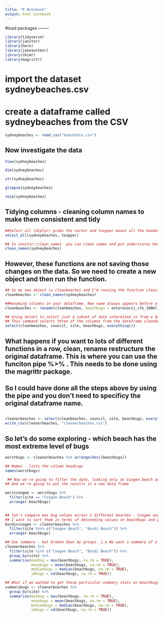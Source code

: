 ```yaml
---
title: "R Notebook"
output: html_notebook
---
```

#load packages -------- 


```r
library(tidyverse)
library(janitor)
library(here)
library(janeaustenr)
library(skimr)
library(magrittr)
```

# import the dataset sydneybeaches.csv
# create a dataframe called sydneybeaches from the CSV

```r
sydneybeaches <- read_csv("beachdata.csv")
```


## Now investigate the data
```r
View(sydneybeaches)
```

```r
dim(sydneybeaches)
```
```r
str(sydneybeaches)
```



```r
glimpse(sydneybeaches)
```
```r
skim(sydneybeaches)
```

## Tidying columns - cleaning column names to make them consistent and tidy

```r
##Select all (diplyr) grabs the vector and toupper moves all the headers of columns to upper case
select_all(sydneybeaches, toupper)
```

```r
## In Janitor::clean_names  you can clean names and put underscores between names in headers and make them all lower case.
clean_names(sydneybeaches)
```
## However, these functions are not saving those changes on the data. So we need to create a new object and then run the function.

```r
## So my new object is cleanbeaches and I'm running the function clean_names on my imported obj
cleanbeaches <- clean_names(sydneybeaches)
```

```r
##Renaming columns in your dataframe. New name always appears before old name newname = oldname. And assign it to an object. But you can overwrite the object
cleanbeaches <- rename(cleanbeaches, beachbugs = enterococci_cfu_100ml)
```

```r
## Using Select to select just a subset of data interested in from a dataframe
## This command selects three of the columns from the dataframe cleanbeaches by using the headings and we use "everything" do effectively reorder the spreadsheet
select(cleanbeaches, council, site, beachbugs, everything())

```
## What happens if you want to lots of different functions in a row, clean, rename restructure the original dataframe. This is where you can use the funciton pipe %>% . This needs to be done using the magrittr package.
## So I could have done all the steps above by using the pipe and you don't need to specificy the original dataframe name.

```r

```

```r
cleanerbeaches <- select(cleanbeaches, council, site, beachbugs, everything())
write_csv(cleanerbeaches, "cleanerbeaches.csv")
```

## So let's do some exploring - which beach has the most extreme level of bugs

```r
worstbugs <- cleanerbeaches %>% arrange(desc(beachbugs))
```

```r
## Names - lists the column headings
names(worstbugs)
```


```r
 ## Now we're going to filter the date, looking only at Coogee beach and sorting them on descending values in beachbugs. The "-" in front of the column name beach bugs means descending order. Site == means an exact match in the sheet.
## And we're going to put the results in a new data frame

worstcoogee <- worstbugs %>% 
  filter(site == "Coogee Beach") %>%
  arrange(-beachbugs)
  

```

```r
## let's compare max bug values across 2 different beaches - Coogee and Bondi
## I want to sort them in terms of descending values on beachbugs and pop the results into a new data.frame
bondivcoogee <- cleanerbeaches %>%
  filter(site %in% c("Coogee Beach", "Bondi Beach")) %>%
  arrange(-beachbugs)
```

```r
## Use summary - but broken down by groups. i.e We want a summary of a dataframe but grouped by specific values,in this case Coogee and Bondi. In this case we want the max, min and standard deviation values on beachbugs but only for Coogee and Bondi and we're telling R to ignore NA values because that causes some issues. 
cleanerbeaches %>%
  filter(site %in% c("Coogee Beach", "Bondi Beach")) %>%
  group_by(site) %>%
  summarise(maxbug = max(beachbugs, na.rm = TRUE), 
            meanbugs = mean(beachbugs, na.rm = TRUE),
            medianbugs = median(beachbugs, na.rm = TRUE),
            sdbugs = sd(beachbugs, na.rm = TRUE))
```

```r
## What if we wanted to get these particular summary stats on beachbugs but for all beaches and group by all beaches. We simply remove the filter function in the code above. Like so.... and because it's hard to read I'm going to create a new dataframe object called summarybugs.
summarybugs <- cleanerbeaches %>%
  group_by(site) %>%
  summarise(maxbug = max(beachbugs, na.rm = TRUE), 
            meanbugs = mean(beachbugs, na.rm = TRUE),
            medianbugs = median(beachbugs, na.rm = TRUE),
            sdbugs = sd(beachbugs, na.rm = TRUE))

```

























